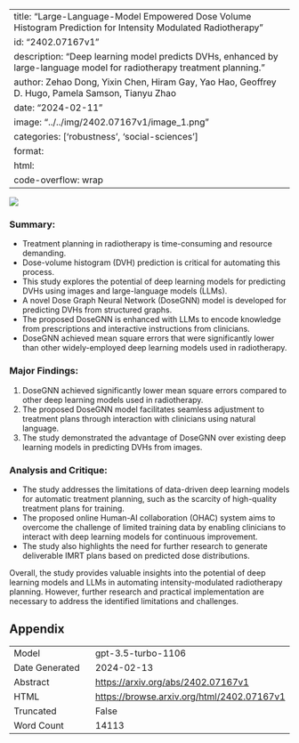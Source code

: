 
---
title: "Large-Language-Model Empowered Dose Volume Histogram Prediction for Intensity Modulated Radiotherapy"
id: "2402.07167v1"
description: "Deep learning model predicts DVHs, enhanced by large-language model for radiotherapy treatment planning."
author: Zehao Dong, Yixin Chen, Hiram Gay, Yao Hao, Geoffrey D. Hugo, Pamela Samson, Tianyu Zhao
date: "2024-02-11"
image: "../../img/2402.07167v1/image_1.png"
categories: ['robustness', 'social-sciences']
format:
  html:
    code-overflow: wrap
---

![](../../img/2402.07167v1/image_1.png)

### **Summary:**
- Treatment planning in radiotherapy is time-consuming and resource demanding.
- Dose-volume histogram (DVH) prediction is critical for automating this process.
- This study explores the potential of deep learning models for predicting DVHs using images and large-language models (LLMs).
- A novel Dose Graph Neural Network (DoseGNN) model is developed for predicting DVHs from structured graphs.
- The proposed DoseGNN is enhanced with LLMs to encode knowledge from prescriptions and interactive instructions from clinicians.
- DoseGNN achieved mean square errors that were significantly lower than other widely-employed deep learning models used in radiotherapy.

### Major Findings:
1. DoseGNN achieved significantly lower mean square errors compared to other deep learning models used in radiotherapy.
2. The proposed DoseGNN model facilitates seamless adjustment to treatment plans through interaction with clinicians using natural language.
3. The study demonstrated the advantage of DoseGNN over existing deep learning models in predicting DVHs from images.

### Analysis and Critique:
- The study addresses the limitations of data-driven deep learning models for automatic treatment planning, such as the scarcity of high-quality treatment plans for training.
- The proposed online Human-AI collaboration (OHAC) system aims to overcome the challenge of limited training data by enabling clinicians to interact with deep learning models for continuous improvement.
- The study also highlights the need for further research to generate deliverable IMRT plans based on predicted dose distributions.

Overall, the study provides valuable insights into the potential of deep learning models and LLMs in automating intensity-modulated radiotherapy planning. However, further research and practical implementation are necessary to address the identified limitations and challenges.

## Appendix

|          |          |
|----------|----------|
| Model     | gpt-3.5-turbo-1106       |
| Date Generated     | 2024-02-13       |
| Abstract | [https://arxiv.org/abs/2402.07167v1](https://arxiv.org/abs/2402.07167v1)        |
| HTML     | [https://browse.arxiv.org/html/2402.07167v1](https://browse.arxiv.org/html/2402.07167v1)       |
| Truncated       | False       |
| Word Count       | 14113       |